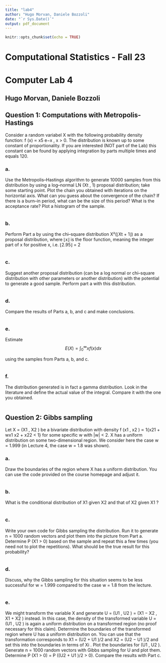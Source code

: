 ```yaml
---
title: "lab4"
author: "Hugo Morvan, Daniele Bozzoli"
date: "`r Sys.Date()`"
output: pdf_document
---
```


```r
knitr::opts_chunk$set(echo = TRUE)
```

# Computational Statistics - Fall 23

# Computer Lab 4

## Hugo Morvan, Daniele Bozzoli

## Question 1: Computations with Metropolis-Hastings

Consider a random variabel X with the following probability density function:
f (x) ∝ x5 e−x , x > 0.
The distribution is known up to some constant of proportionality. If you are interested (NOT part of the Lab) this constant can be found by applying integration by parts multiple times and equals 120.

### a.
Use the Metropolis–Hastings algorithm to generate 10000 samples from this distribution by using a log–normal LN (Xt , 1) proposal distribution; take some starting point. Plot the chain you obtained with iterations on the horizontal axis. What can you guess about the convergence of the chain? If there is a burn–in period, what can be the size of this period? What is the acceptance rate? Plot
a histogram of the sample.
```r

```

### b.
Perform Part a by using the chi–square distribution X²(⌊Xt + 1⌋) as a proposal distribution, where ⌊x⌋ is the floor function, meaning the integer part of x for positive x, i.e. ⌊2.95⌋ = 2

```r


```

### c.

Suggest another proposal distribution (can be a log normal or chi–square distribution with other parameters or another distribution) with the potential to generate a good sample. Perform part a with this distribution.

```r

```

### d.

Compare the results of Parts a, b, and c and make conclusions.

```r



```

### e.

Estimate $$ E(X) = \int_0^\infty{xf(x)dx}$$

using the samples from Parts a, b, and c.

```r



```

### f.

The distribution generated is in fact a gamma distribution. Look in the literature and define the actual value of the integral. Compare it with the one you obtained.

```r



```

## Question 2: Gibbs sampling

Let X = (X1 , X2 ) be a bivariate distribution with density f (x1 , x2 ) ∝ 1{x21 + wx1 x2 + x22 < 1} for some specific w with |w| < 2. X has a uniform distribution on some two-dimensional region. We consider here the case w = 1.999 (in Lecture 4, the case w = 1.8 was shown).

### a.

Draw the boundaries of the region where X has a uniform distribution. You can use the code provided on the course homepage and adjust it.

```r


```

### b.

What is the conditional distribution of X1 given X2 and that of X2 given X1 ?

```r

```

### c.

Write your own code for Gibbs sampling the distribution. Run it to generate n = 1000 random vectors and plot them into the picture from Part a. Determine P (X1 > 0) based on the sample and repeat this a few times (you need not to plot the repetitions). What should be the true result for this probability?

```r

```


### d. 
Discuss, why the Gibbs sampling for this situation seems to be less successful for w = 1.999 compared to the case w = 1.8 from the lecture.

```r

```


### e. 
We might transform the variable X and generate U = (U1 , U2 ) = (X1 − X2 , X1 + X2 ) instead. In this case, the density of the transformed variable U = (U1 , U2 ) is again a uniform distribution on a transformed region (no proof necessary for this claim). Determine the boundaries of the transformed region where U has a uniform distribution on. You can use that the transformation corresponds to X1 = (U2 + U1 )/2 and X2 = (U2 − U1 )/2 and set this into the boundaries in terms of Xi . Plot the boundaries for (U1 , U2 ). Generate n = 1000 random vectors with Gibbs sampling for U and plot them. Determine P (X1 > 0) = P ((U2 + U1 )/2 > 0). Compare the results with Part c.

```r

```

